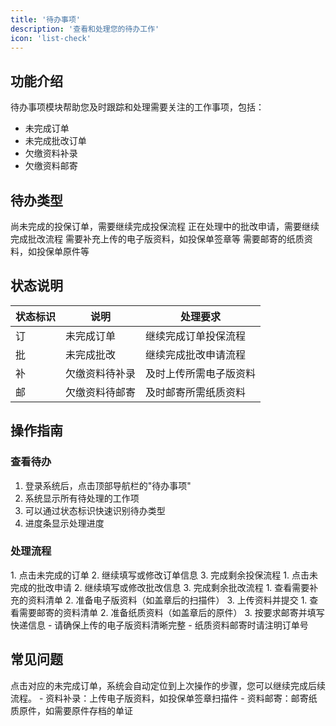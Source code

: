 ```yaml
---
title: '待办事项'
description: '查看和处理您的待办工作'
icon: 'list-check'
---
```


## 功能介绍

待办事项模块帮助您及时跟踪和处理需要关注的工作事项，包括：
- 未完成订单
- 未完成批改订单
- 欠缴资料补录
- 欠缴资料邮寄

## 待办类型

<CardGroup>
  <Card title="未完成订单" icon="file-circle-exclamation">
    尚未完成的投保订单，需要继续完成投保流程
  </Card>
  <Card title="未完成批改" icon="pen-to-square">
    正在处理中的批改申请，需要继续完成批改流程
  </Card>
  <Card title="欠缴资料补录" icon="file-arrow-up">
    需要补充上传的电子版资料，如投保单签章等
  </Card>
  <Card title="欠缴资料邮寄" icon="envelope">
    需要邮寄的纸质资料，如投保单原件等
  </Card>
</CardGroup>

## 状态说明

| 状态标识 | 说明 | 处理要求 |
|---------|------|----------|
| 订 | 未完成订单 | 继续完成订单投保流程 |
| 批 | 未完成批改 | 继续完成批改申请流程 |
| 补 | 欠缴资料待补录 | 及时上传所需电子版资料 |
| 邮 | 欠缴资料待邮寄 | 及时邮寄所需纸质资料 |

## 操作指南

### 查看待办

1. 登录系统后，点击顶部导航栏的"待办事项"
2. 系统显示所有待处理的工作项
3. 可以通过状态标识快速识别待办类型
4. 进度条显示处理进度

### 处理流程

<Tabs>
  <Tab title="未完成订单">
    1. 点击未完成的订单
    2. 继续填写或修改订单信息
    3. 完成剩余投保流程
  </Tab>
  
  <Tab title="未完成批改">
    1. 点击未完成的批改申请
    2. 继续填写或修改批改信息
    3. 完成剩余批改流程
  </Tab>

  <Tab title="资料补录">
    1. 查看需要补充的资料清单
    2. 准备电子版资料（如盖章后的扫描件）
    3. 上传资料并提交
  </Tab>

  <Tab title="资料邮寄">
    1. 查看需要邮寄的资料清单
    2. 准备纸质资料（如盖章后的原件）
    3. 按要求邮寄并填写快递信息
  </Tab>
</Tabs>

<Warning>
- 请确保上传的电子版资料清晰完整
- 纸质资料邮寄时请注明订单号
</Warning>

## 常见问题

<AccordionGroup>
  <Accordion title="如何继续未完成的订单？">
    点击对应的未完成订单，系统会自动定位到上次操作的步骤，您可以继续完成后续流程。
  </Accordion>
  
  <Accordion title="资料补录和邮寄有什么区别？">
    - 资料补录：上传电子版资料，如投保单签章扫描件
    - 资料邮寄：邮寄纸质原件，如需要原件存档的单证
  </Accordion>
</AccordionGroup>
